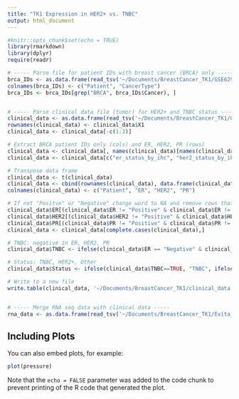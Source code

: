 ```yaml
---
title: "TK1 Expression in HER2+ vs. TNBC"
output: html_document
---
```


```r
#knitr::opts_chunk$set(echo = TRUE)
library(rmarkdown)
library(dplyr)
require(readr)
```

```r
# ----- Parse file for patient IDs with breast cancer (BRCA) only -----
brca_IDs <- as.data.frame(read_tsv('~/Documents/BreastCancer_TK1/GSE62944_06_01_15_TCGA_24_CancerType_Samples.txt'))
colnames(brca_IDs) <- c("Patient", "CancerType")
brca_IDs <- brca_IDs[grep("BRCA", brca_IDs$Cancer), ]


# ----- Parse clinical data file (tumor) for HER2+ and TNBC status -----
clinical_data <- as.data.frame(read_tsv('~/Documents/BreastCancer_TK1/GSE62944_06_01_15_TCGA_24_548_Clinical_Variables_9264_Samples.txt'))
rownames(clinical_data) <- clinical_data$X1
clinical_data <- clinical_data[-c(1:3)]

# Extract BRCA patient IDs only (cols) and ER, HER2, PR (rows)
clinical_data <- clinical_data[, names(clinical_data)[names(clinical_data) %in% brca_IDs$Patient]]
clinical_data <- clinical_data[c("er_status_by_ihc", "her2_status_by_ihc", "pr_status_by_ihc"),]

# Transpose data frame
clinical_data <- t(clinical_data)
clinical_data <- cbind(rownames(clinical_data), data.frame(clinical_data, row.names = NULL))
colnames(clinical_data) <- c("Patient", "ER", "HER2", "PR")

# If not "Positve" or "Negative" change word to NA and remove rows that have NA in any column
clinical_data$ER[(clinical_data$ER != "Positive" & clinical_data$ER != "Negative")] <- NA
clinical_data$HER2[(clinical_data$HER2 != "Positive" & clinical_data$HER2 != "Negative")] <- NA
clinical_data$PR[(clinical_data$PR != "Positive" & clinical_data$PR != "Negative")] <- NA
clinical_data <- clinical_data[complete.cases(clinical_data),]

# TNBC: negative in ER, HER2, PR
clinical_data$TNBC <- ifelse(clinical_data$ER == "Negative" & clinical_data$HER2 == "Negative" & clinical_data$PR == "Negative", TRUE, FALSE) 

# Status: TNBC, HER2+, Other
clinical_data$Status <- ifelse(clinical_data$TNBC==TRUE, "TNBC", ifelse(clinical_data$HER2=="Positive", "HER2+", "Other"))

# Write to a new file
write.table(clinical_data, '~/Documents/BreastCancer_TK1/clinical_data.tsv', quote = FALSE, sep = "\t", row.names = FALSE)


# ----- Merge RNA seq data with clinical data -----
rna_data <- as.data.frame(read_tsv('~/Documents/BreastCancer_TK1/Evita_RNASeq.tsv.gz'))
```

## Including Plots

You can also embed plots, for example:

```r
plot(pressure)
```

Note that the `echo = FALSE` parameter was added to the code chunk to prevent printing of the R code that generated the plot.
